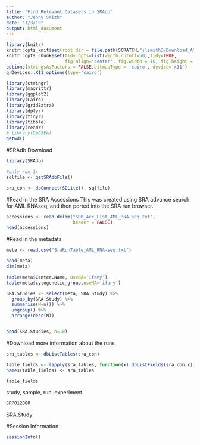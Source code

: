 ```yaml
---
title: "Find Relevant Datasets in SRAdb"
author: "Jenny Smith"
date: "1/3/19"
output: html_document
---
```


```r
library(knitr)
knitr::opts_knit$set(root.dir = file.path(SCRATCH,"jlsmith3/Download_AML_RNA-seq/"))
knitr::opts_chunk$set(tidy.opts=list(width.cutoff=50),tidy=TRUE, 
                      fig.align='center', fig.width = 10, fig.height = 10)
options(stringsAsFactors = FALSE,bitmapType = 'cairo', device='x11')
grDevices::X11.options(type='cairo')
```

```r
library(stringr)
library(magrittr)
library(ggplot2)
library(Cairo)
library(gridExtra)
library(dplyr)
library(tidyr)
library(tibble)
library(readr)
# library(DeGSEA)
getwd()
```

#SRAdb Download

```r
library(SRAdb)
```

```r
#only run 1x
sqlfile <- getSRAdbFile()

```

```r
sra_con <- dbConnect(SQLite(), sqlfile)
```

#Read in the SRA Accessions
This was created using SRA advance search for AML RNAseq, and then ported into the SRA run browser. 

```r
accessions <- read.delim("SRR_Acc_List_AML_RNA-seq.txt",
                         header = FALSE)
head(accessions)
```


#Read in the metadata

```r
meta <- read.csv("SraRunTable_AML_RNA-seq.txt")

head(meta)
dim(meta)
```

```r
table(meta$Center.Name, useNA='ifany')
table(meta$cytogenetic_group,useNA='ifany')
```

```r
SRA.Studies <- select(meta, SRA.Study) %>% 
  group_by(SRA.Study) %>% 
  summarise(N=n()) %>% 
  ungroup() %>% 
  arrange(desc(N))


head(SRA.Studies, n=10)
```


#Download more information about the runs

```r
sra_tables <- dbListTables(sra_con)
```


```r
table_fields <- lapply(sra_tables, function(x) dbListFields(sra_con,x))
names(table_fields) <- sra_tables

table_fields
```

study, sample, run, experiment

```r
SRP012000
```

SRA.Study

#Session Information

```r
sessionInfo()
```

